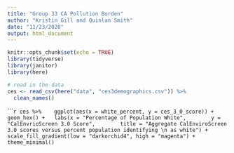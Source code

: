 ```yaml
---
title: "Group 33 CA Pollution Burden"
author: "Kristin Gill and Quinlan Smith"
date: "11/23/2020"
output: html_document
---
```


```r
knitr::opts_chunk$set(echo = TRUE)
library(tidyverse)
library(janitor)
library(here)
```

```r
# read in the data
ces <- read_csv(here("data", "ces3demographics.csv")) %>% 
  clean_names()
```

``````r
ces %>% 
  ggplot(aes(x = white_percent, y = ces_3_0_score)) +
  geom_hex() +
  labs(x = "Percentage of Population White",
       y = "CalEnvrioScreen 3.0 Score",
       title = "Aggregate CalEnviroScreen 3.0 scores versus percent population identifying \n as white") +
  scale_fill_gradient(low = "darkorchid4", high = "magenta") +
  theme_minimal()
```

